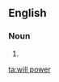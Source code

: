 ==English==

===Noun===
{{en-noun|-}}

# {{alternative spelling of|[[willpower]]}}

[[ta:will power]]